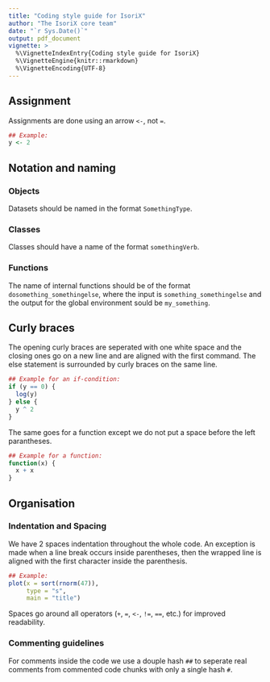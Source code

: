 ```yaml
---
title: "Coding style guide for IsoriX"
author: "The IsoriX core team"
date: "`r Sys.Date()`"
output: pdf_document
vignette: >
  %\VignetteIndexEntry{Coding style guide for IsoriX}
  %\VignetteEngine{knitr::rmarkdown}
  %\VignetteEncoding{UTF-8}
---
```


## Assignment

Assignments are done using an arrow ```<-```, not ```=```.
```r
## Example:
y <- 2
```

## Notation and naming

### Objects

Datasets should be named in the format `SomethingType`.

### Classes

Classes should have a name of the format `somethingVerb`.

### Functions

The name of internal functions should be of the format `dosomething_somethingelse`, where the input is `something_somethingelse` and the output for the global environment sould be `my_something`.

## Curly braces

The opening curly braces are seperated with one white space and the closing ones go on a new line and are aligned with the first command.
The else statement is surrounded by curly braces on the same line.

```r
## Example for an if-condition:
if (y == 0) {
  log(y)
} else {
  y ^ 2
}
```

The same goes for a function except we do not put a space before the left parantheses. 

```r
## Example for a function:
function(x) {
  x + x
}
```

## Organisation

### Indentation and Spacing

We have 2 spaces indentation throughout the whole code. An exception is made when a line break occurs inside parentheses, then the wrapped line is aligned with the first character inside the parenthesis.
```r
## Example:
plot(x = sort(rnorm(47)), 
     type = "s", 
     main = "title")
```

Spaces go around all operators (```+```, ```=```, ```<-```, ```!=```, ```==```, etc.) for improved readability.

### Commenting guidelines

For comments inside the code we use a douple hash ```##``` to seperate real comments from commented code chunks with only a single hash ```#```.